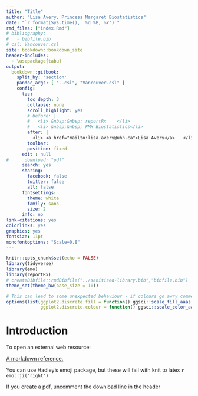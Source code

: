 ```yaml
---
title: "Title"
author: "Lisa Avery, Princess Margaret Biostatistics"
date: "`r format(Sys.time(), '%d %B, %Y')`"
rmd_files: ["index.Rmd"]
# bibliography:
#   - bibfile.bib
# csl: Vancouver.csl
site: bookdown::bookdown_site
header-includes:
  - \usepackage{tabu}
output:
  bookdown::gitbook: 
    split_by: 'section'
    pandoc_args: [ "--csl", "Vancouver.csl" ]
    config:
      toc:
        toc_depth: 3
        collapse: none
        scroll_highlight: yes
        # before: |
        #   <li> &nbsp;&nbsp; reportRx    </li>
        #   <li> &nbsp;&nbsp; PMH Biostatistics</li>
        after: |
          <li> <a href="mailto:lisa.avery@uhn.ca">Lisa Avery</a>   </li>
        toolbar:
        position: fixed
      edit : null
#      download: "pdf"
      search: yes
      sharing:
        facebook: false
        twitter: false
        all: false
      fontsettings:
        theme: white
        family: sans
        size: 2
      info: no
link-citations: yes
colorlinks: yes
graphics: yes
fontsize: 11pt
monofontoptions: "Scale=0.8"
---
```


```r
knitr::opts_chunk$set(echo = FALSE)
library(tidyverse)
library(emo)
library(reportRx)
# createBibfile::rmdBibfile("../sanitised-library.bib","bibfile.bib")
theme_set(theme_bw(base_size = 10))

# This can lead to some unexpected behaviour - if colours go awry comment this out
options(list(ggplot2.discrete.fill = function() ggsci::scale_fill_aaas(),
             ggplot2.discrete.colour = function() ggsci::scale_color_aaas()))


```

# Introduction

To open an external web resource:

<a href="https://docs.gitbook.com/editing-content/markdown" target="_blank">A markdown reference.</a> 
  
You can use Hadley's emoji package, but these will fail with knit to latex   `r emo::ji("right")`

If you create a pdf, uncomment the download line in the header
